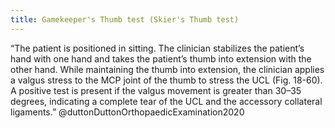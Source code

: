 ```yaml
---
title: Gamekeeper's Thumb test (Skier's Thumb test)
---
```


"The patient is positioned in sitting. The clinician stabilizes the patient’s hand with one hand and takes the patient’s thumb into extension with the other hand. While maintaining the thumb into extension, the clinician applies a valgus stress to the MCP joint of the thumb to stress the UCL (Fig. 18-60). A positive test is present if the valgus movement is greater than 30–35 degrees, indicating a complete tear of the UCL and the accessory collateral ligaments." @duttonDuttonOrthopaedicExamination2020